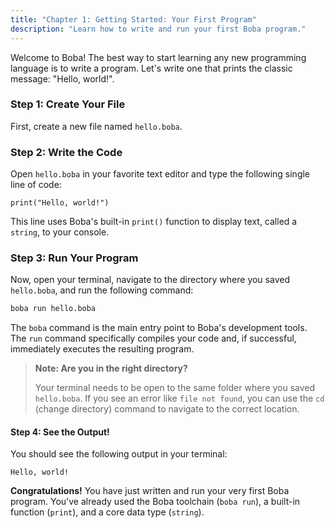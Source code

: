 ```yaml
---
title: "Chapter 1: Getting Started: Your First Program"
description: "Learn how to write and run your first Boba program."
---
```


Welcome to Boba! The best way to start learning any new programming language is to write a program. Let's write one that prints the classic message: "Hello, world!".

### Step 1: Create Your File

First, create a new file named `hello.boba`.

### Step 2: Write the Code

Open `hello.boba` in your favorite text editor and type the following single line of code:
```boba
print("Hello, world!")
```

This line uses Boba's built-in `print()` function to display text, called a `string`, to your console.

### Step 3: Run Your Program

Now, open your terminal, navigate to the directory where you saved `hello.boba`, and run the following command:
```sh
boba run hello.boba
```

The `boba` command is the main entry point to Boba's development tools. The `run` command specifically compiles your code and, if successful, immediately executes the resulting program.

> **Note: Are you in the right directory?**
>
> Your terminal needs to be open to the same folder where you saved `hello.boba`. If you see an error like `file not found`, you can use the `cd` (change directory) command to navigate to the correct location.

#### Step 4: See the Output!

You should see the following output in your terminal:
```plaintext
Hello, world!
```

**Congratulations!** You have just written and run your very first Boba program. You've already used the Boba toolchain (`boba run`), a built-in function (`print`), and a core data type (`string`).